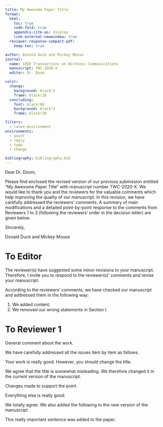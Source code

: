 ```yaml
---
title: My Awesome Paper Title
format:
  html:
    toc: true
    code-fold: true
    appendix-cite-as: display
    link-external-newwindow: true
  reviewer-response-compact-pdf:
    keep-tex: true

author: Donald Duck and Mickey Mouse
journal:
  name: IEEE Transactions on Wireless Communications
  manuscript: TWC-2020-X
  editor: Dr. Doom

color:
  change:
    background: black!2
    frame: black!20
  concluding:
    font: black!80
    background: black!2
    frame: black!20

filters:
  - latex-environment
environments:
  - point
  - reply
  - todo
  - change

bibliography: bibliography.bib  
---
```


Dear Dr. Doom,

Please find enclosed the revised version of our previous submission entitled "My Awesome Paper Title" with manuscript number TWC-2020-X.
We would like to thank you and the reviewers for the valuable comments which help improving the quality of our manuscript.
In this revision, we have carefully addressed the reviewers' comments.
A summary of main modifications and a detailed point-by-point response to the comments from Reviewers 1 to 3 (following the reviewers' order in the decision letter) are given below.

Sincerely,

Donald Duck and Mickey Mouse

```{=latex}
\bigskip
\horizontalline
```

# To Editor

The reviewer(s) have suggested some minor revisions to your manuscript. Therefore, I invite you to respond to the reviewer(s)' comments and revise your manuscript.

::: {.reply}
According to the reviewers' comments, we have checked our manuscript and addressed them in the following way:

1. We added content.
2. We removed our wrong statements in Section I.
:::

```{=latex}
\bigskip
\horizontalline
\setcounter{reviewer}{1}
\setcounter{point}{0}
```

# To Reviewer 1

General comment about the work.

::: {.reply}
We have carefully addressed all the issues item by item as follows.
:::

::: {.point}
Your work is really good. However, you should change the title.
:::

:::: {.reply}
We agree that the title is somewhat misleading.
We therefore changed it in the current version of the manuscript.

::: {.change}
Changes made to support the point.
:::
::::

::: {.point}
Everything else is really good.
:::

:::: {.reply}
We totally agree. We also added the following to the new version of the manuscript

::: {.todo}
This really important sentence was added to the paper.
:::
::::
